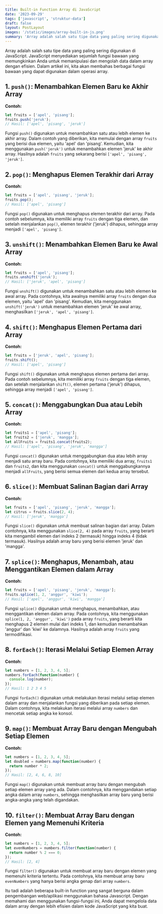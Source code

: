 ```yaml
---
title: Built-in Function Array di JavaScript
date: '2023-09-29'
tags: ['javascript', 'struktur-data']
draft: false
layout: PostLayout
images: '/static/images/array-built-in-js.png'
summary: 'Array adalah salah satu tipe data yang paling sering digunakan di JavaScript. JavaScript menyediakan sejumlah fungsi bawaan yang memungkinkan Anda untuk memanipulasi dan mengolah data...'
---
```



Array adalah salah satu tipe data yang paling sering digunakan di JavaScript. 
JavaScript menyediakan sejumlah fungsi bawaan yang memungkinkan Anda untuk memanipulasi dan mengolah data dalam array dengan efisien. 
Dalam artikel ini, kita akan membahas berbagai fungsi bawaan yang dapat digunakan dalam operasi array.

## 1. `push()`: Menambahkan Elemen Baru ke Akhir Array


**Contoh:**
```javascript
let fruits = ['apel', 'pisang'];
fruits.push('jeruk');
// Hasil: ['apel', 'pisang', 'jeruk']
```
Fungsi `push()` digunakan untuk menambahkan satu atau lebih elemen ke akhir array. Dalam contoh yang diberikan, kita memulai dengan array `fruits` yang berisi dua elemen, yaitu 'apel' dan 'pisang'. Kemudian, kita menggunakan `push('jeruk')` untuk menambahkan elemen 'jeruk' ke akhir array. Hasilnya adalah `fruits` yang sekarang berisi `['apel', 'pisang', 'jeruk']`.

## 2. `pop()`: Menghapus Elemen Terakhir dari Array


**Contoh:**
```javascript
let fruits = ['apel', 'pisang', 'jeruk'];
fruits.pop();
// Hasil: ['apel', 'pisang']
```
Fungsi `pop()` digunakan untuk menghapus elemen terakhir dari array. Pada contoh sebelumnya, kita memiliki array `fruits` dengan tiga elemen, dan setelah menjalankan `pop()`, elemen terakhir ('jeruk') dihapus, sehingga array menjadi `['apel', 'pisang']`.

## 3. `unshift()`: Menambahkan Elemen Baru ke Awal Array


**Contoh:**
```javascript
let fruits = ['apel', 'pisang'];
fruits.unshift('jeruk');
// Hasil: ['jeruk', 'apel', 'pisang']
```
Fungsi `unshift()` digunakan untuk menambahkan satu atau lebih elemen ke awal array. Pada contohnya, kita awalnya memiliki array `fruits` dengan dua elemen, yaitu 'apel' dan 'pisang'. Kemudian, kita menggunakan `unshift('jeruk')` untuk menambahkan elemen 'jeruk' ke awal array, menghasilkan `['jeruk', 'apel', 'pisang']`.

## 4. `shift()`: Menghapus Elemen Pertama dari Array


**Contoh:**
```javascript
let fruits = ['jeruk', 'apel', 'pisang'];
fruits.shift();
// Hasil: ['apel', 'pisang']
```
Fungsi `shift()` digunakan untuk menghapus elemen pertama dari array. Pada contoh sebelumnya, kita memiliki array `fruits` dengan tiga elemen, dan setelah menjalankan `shift()`, elemen pertama ('jeruk') dihapus, sehingga array menjadi `['apel', 'pisang']`.

## 5. `concat()`: Menggabungkan Dua atau Lebih Array


**Contoh:**
```javascript
let fruits1 = ['apel', 'pisang'];
let fruits2 = ['jeruk', 'mangga'];
let allFruits = fruits1.concat(fruits2);
// Hasil: ['apel', 'pisang', 'jeruk', 'mangga']
```
Fungsi `concat()` digunakan untuk menggabungkan dua atau lebih array menjadi satu array baru. Pada contohnya, kita memiliki dua array, `fruits1` dan `fruits2`, dan kita menggunakan `concat()` untuk menggabungkannya menjadi `allFruits`, yang berisi semua elemen dari kedua array tersebut.

## 6. `slice()`: Membuat Salinan Bagian dari Array


**Contoh:**
```javascript
let fruits = ['apel', 'pisang', 'jeruk', 'mangga'];
let citrus = fruits.slice(2, 4);
// Hasil: ['jeruk', 'mangga']
```
Fungsi `slice()` digunakan untuk membuat salinan bagian dari array. Dalam contohnya, kita menggunakan `slice(2, 4)` pada array `fruits`, yang berarti kita mengambil elemen dari indeks 2 (termasuk) hingga indeks 4 (tidak termasuk). Hasilnya adalah array baru yang berisi elemen 'jeruk' dan 'mangga'.

## 7. `splice()`: Menghapus, Menambah, atau Menggantikan Elemen dalam Array


**Contoh:**
```javascript
let fruits = ['apel', 'pisang', 'jeruk', 'mangga'];
fruits.splice(1, 2, 'anggur', 'kiwi');
// Hasil: ['apel', 'anggur', 'kiwi', 'mangga']
```
Fungsi `splice()` digunakan untuk menghapus, menambahkan, atau menggantikan elemen dalam array. Pada contohnya, kita menggunakan `splice(1, 2, 'anggur', 'kiwi')` pada array `fruits`, yang berarti kita menghapus 2 elemen mulai dari indeks 1, dan kemudian menambahkan 'anggur' dan 'kiwi' ke dalamnya. Hasilnya adalah array `fruits` yang termodifikasi.

## 8. `forEach()`: Iterasi Melalui Setiap Elemen Array


**Contoh:**
```javascript
let numbers = [1, 2, 3, 4, 5];
numbers.forEach(function(number) {
  console.log(number);
});
// Hasil: 1 2 3 4 5
```
Fungsi `forEach()` digunakan untuk melakukan iterasi melalui setiap elemen dalam array dan menjalankan fungsi yang diberikan pada setiap elemen. Dalam contohnya, kita melakukan iterasi melalui array `numbers` dan mencetak setiap angka ke konsol.

## 9. `map()`: Membuat Array Baru dengan Mengubah Setiap Elemen


**Contoh:**
```javascript
let numbers = [1, 2, 3, 4, 5];
let doubled = numbers.map(function(number) {
  return number * 2;
});
// Hasil: [2, 4, 6, 8, 10]
```
Fungsi `map()` digunakan untuk membuat array baru dengan mengubah setiap elemen array yang ada. Dalam contohnya, kita menggandakan setiap angka dalam array `numbers`, sehingga menghasilkan array baru yang berisi angka-angka yang telah digandakan.

## 10. `filter()`: Membuat Array Baru dengan Elemen yang Memenuhi Kriteria


**Contoh:**
```javascript
let numbers = [1, 2, 3, 4, 5];
let evenNumbers = numbers.filter(function(number) {
  return number % 2 === 0;
});
// Hasil: [2, 4]
```
Fungsi `filter()` digunakan untuk membuat array baru dengan elemen yang memenuhi kriteria tertentu. Pada contohnya, kita membuat array baru `evenNumbers` yang hanya berisi angka genap dari array `numbers`.

Itu tadi adalah beberapa built-in function yang sangat berguna dalam pengembangan web/aplikasi menggunakan bahasa Javascript. Dengan memahami dan menggunakan fungsi-fungsi ini, Anda dapat mengelola data dalam array dengan lebih efisien dalam kode JavaScript yang kita buat.
